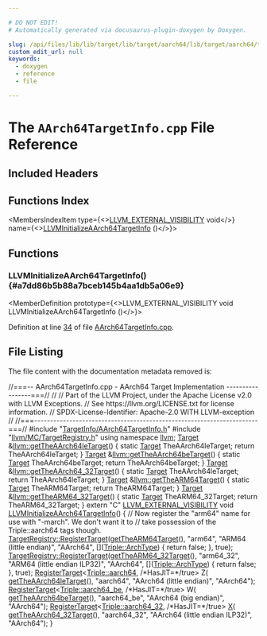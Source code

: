 ```yaml
---

# DO NOT EDIT!
# Automatically generated via docusaurus-plugin-doxygen by Doxygen.

slug: /api/files/lib/lib/target/lib/target/aarch64/lib/target/aarch64/targetinfo/aarch64targetinfo-cpp
custom_edit_url: null
keywords:
  - doxygen
  - reference
  - file

---
```





# The `AArch64TargetInfo.cpp` File Reference

<DoxygenPage pluginConfig={pluginConfig}>



## Included Headers

<IncludesList>
<IncludesListItem
  filePath="TargetInfo/AArch64TargetInfo.h"
  permalink="/docs/api/files/lib/lib/target/lib/target/aarch64/lib/target/aarch64/targetinfo/aarch64targetinfo-h"
  isLocal="true" />
<IncludesListItem
  filePath="llvm/MC/TargetRegistry.h"
  permalink="/docs/api/files/include/include/llvm/include/llvm/mc/targetregistry-h"
  isLocal="true" />
</IncludesList>

## Functions Index

<MembersIndex>

<MembersIndexItem
  type={<><a href="/docs/api/files/include/include/llvm/include/llvm/support/compiler-h/#adeb6f14d9f377993d79fae2efb34ecac">LLVM&#95;EXTERNAL&#95;VISIBILITY</a> void</>}
  name={<><a href="#a7dd86b5b88a7bceb145b4aa1db5a06e9">LLVMInitializeAArch64TargetInfo</a> ()</>}>
</MembersIndexItem>

</MembersIndex>


<SectionDefinition>

## Functions

### LLVMInitializeAArch64TargetInfo() {#a7dd86b5b88a7bceb145b4aa1db5a06e9}

<MemberDefinition
  prototype={<>LLVM&#95;EXTERNAL&#95;VISIBILITY void LLVMInitializeAArch64TargetInfo ()</>}>

Definition at line <a href="#l00034">34</a> of file <a href="/docs/api/files/lib/lib/target/lib/target/aarch64/lib/target/aarch64/targetinfo/aarch64targetinfo-cpp">AArch64TargetInfo.cpp</a>.
</MemberDefinition>

</SectionDefinition>

## File Listing

The file content with the documentation metadata removed is:

<ProgramListing>

<Link id="l00001" /><CodeLine lineNumber="1"><span class="doxyHighlightComment">//===-- AArch64TargetInfo.cpp - AArch64 Target Implementation -----------------===//</span></CodeLine>
<Link id="l00002" /><CodeLine lineNumber="2"><span class="doxyHighlightComment">//</span></CodeLine>
<Link id="l00003" /><CodeLine lineNumber="3"><span class="doxyHighlightComment">// Part of the LLVM Project, under the Apache License v2.0 with LLVM Exceptions.</span></CodeLine>
<Link id="l00004" /><CodeLine lineNumber="4"><span class="doxyHighlightComment">// See https://llvm.org/LICENSE.txt for license information.</span></CodeLine>
<Link id="l00005" /><CodeLine lineNumber="5"><span class="doxyHighlightComment">// SPDX-License-Identifier: Apache-2.0 WITH LLVM-exception</span></CodeLine>
<Link id="l00006" /><CodeLine lineNumber="6"><span class="doxyHighlightComment">//</span></CodeLine>
<Link id="l00007" /><CodeLine lineNumber="7"><span class="doxyHighlightComment">//===----------------------------------------------------------------------===//</span></CodeLine>
<Link id="l00008" /><CodeLine lineNumber="8"></CodeLine>
<Link id="l00009" /><CodeLine lineNumber="9"><span class="doxyHighlightPreprocessor">#include &quot;<a href="/docs/api/files/lib/lib/target/lib/target/aarch64/lib/target/aarch64/targetinfo/aarch64targetinfo-h">TargetInfo/AArch64TargetInfo.h</a>&quot;</span></CodeLine>
<Link id="l00010" /><CodeLine lineNumber="10"><span class="doxyHighlightPreprocessor">#include &quot;<a href="/docs/api/files/include/include/llvm/include/llvm/mc/targetregistry-h">llvm/MC/TargetRegistry.h</a>&quot;</span></CodeLine>
<Link id="l00011" /><CodeLine lineNumber="11"></CodeLine>
<Link id="l00012" /><CodeLine lineNumber="12"><span class="doxyHighlightKeyword">using namespace </span><span class="doxyHighlight"><a href="/docs/api/namespaces/llvm">llvm</a>;</span></CodeLine>
<Link id="l00013" /><CodeLine lineNumber="13" lineLink="/docs/api/namespaces/llvm/#a5504cff079de2ebf921f62c1734de177"><span class="doxyHighlight"><a href="/docs/api/classes/llvm/target">Target</a> &amp;<a href="/docs/api/namespaces/llvm/#a5504cff079de2ebf921f62c1734de177">llvm::getTheAArch64leTarget</a>() &#123;</span></CodeLine>
<Link id="l00014" /><CodeLine lineNumber="14"><span class="doxyHighlight">  </span><span class="doxyHighlightKeyword">static</span><span class="doxyHighlight"> <a href="/docs/api/classes/llvm/target">Target</a> TheAArch64leTarget;</span></CodeLine>
<Link id="l00015" /><CodeLine lineNumber="15"><span class="doxyHighlight">  </span><span class="doxyHighlightKeywordFlow">return</span><span class="doxyHighlight"> TheAArch64leTarget;</span></CodeLine>
<Link id="l00016" /><CodeLine lineNumber="16"><span class="doxyHighlight">&#125;</span></CodeLine>
<Link id="l00017" /><CodeLine lineNumber="17" lineLink="/docs/api/namespaces/llvm/#a35741a6418a8623f73066fb4cfe60f6e"><span class="doxyHighlight"><a href="/docs/api/classes/llvm/target">Target</a> &amp;<a href="/docs/api/namespaces/llvm/#a35741a6418a8623f73066fb4cfe60f6e">llvm::getTheAArch64beTarget</a>() &#123;</span></CodeLine>
<Link id="l00018" /><CodeLine lineNumber="18"><span class="doxyHighlight">  </span><span class="doxyHighlightKeyword">static</span><span class="doxyHighlight"> <a href="/docs/api/classes/llvm/target">Target</a> TheAArch64beTarget;</span></CodeLine>
<Link id="l00019" /><CodeLine lineNumber="19"><span class="doxyHighlight">  </span><span class="doxyHighlightKeywordFlow">return</span><span class="doxyHighlight"> TheAArch64beTarget;</span></CodeLine>
<Link id="l00020" /><CodeLine lineNumber="20"><span class="doxyHighlight">&#125;</span></CodeLine>
<Link id="l00021" /><CodeLine lineNumber="21" lineLink="/docs/api/namespaces/llvm/#a6801bd0c4f489c415aa4dd112f689431"><span class="doxyHighlight"><a href="/docs/api/classes/llvm/target">Target</a> &amp;<a href="/docs/api/namespaces/llvm/#a6801bd0c4f489c415aa4dd112f689431">llvm::getTheAArch64&#95;32Target</a>() &#123;</span></CodeLine>
<Link id="l00022" /><CodeLine lineNumber="22"><span class="doxyHighlight">  </span><span class="doxyHighlightKeyword">static</span><span class="doxyHighlight"> <a href="/docs/api/classes/llvm/target">Target</a> TheAArch64leTarget;</span></CodeLine>
<Link id="l00023" /><CodeLine lineNumber="23"><span class="doxyHighlight">  </span><span class="doxyHighlightKeywordFlow">return</span><span class="doxyHighlight"> TheAArch64leTarget;</span></CodeLine>
<Link id="l00024" /><CodeLine lineNumber="24"><span class="doxyHighlight">&#125;</span></CodeLine>
<Link id="l00025" /><CodeLine lineNumber="25" lineLink="/docs/api/namespaces/llvm/#ab3383917acb3327d70b33774b69e9d23"><span class="doxyHighlight"><a href="/docs/api/classes/llvm/target">Target</a> &amp;<a href="/docs/api/namespaces/llvm/#ab3383917acb3327d70b33774b69e9d23">llvm::getTheARM64Target</a>() &#123;</span></CodeLine>
<Link id="l00026" /><CodeLine lineNumber="26"><span class="doxyHighlight">  </span><span class="doxyHighlightKeyword">static</span><span class="doxyHighlight"> <a href="/docs/api/classes/llvm/target">Target</a> TheARM64Target;</span></CodeLine>
<Link id="l00027" /><CodeLine lineNumber="27"><span class="doxyHighlight">  </span><span class="doxyHighlightKeywordFlow">return</span><span class="doxyHighlight"> TheARM64Target;</span></CodeLine>
<Link id="l00028" /><CodeLine lineNumber="28"><span class="doxyHighlight">&#125;</span></CodeLine>
<Link id="l00029" /><CodeLine lineNumber="29" lineLink="/docs/api/namespaces/llvm/#a9822de3617fc8c79df9cefed09ecd5dc"><span class="doxyHighlight"><a href="/docs/api/classes/llvm/target">Target</a> &amp;<a href="/docs/api/namespaces/llvm/#a9822de3617fc8c79df9cefed09ecd5dc">llvm::getTheARM64&#95;32Target</a>() &#123;</span></CodeLine>
<Link id="l00030" /><CodeLine lineNumber="30"><span class="doxyHighlight">  </span><span class="doxyHighlightKeyword">static</span><span class="doxyHighlight"> <a href="/docs/api/classes/llvm/target">Target</a> TheARM64&#95;32Target;</span></CodeLine>
<Link id="l00031" /><CodeLine lineNumber="31"><span class="doxyHighlight">  </span><span class="doxyHighlightKeywordFlow">return</span><span class="doxyHighlight"> TheARM64&#95;32Target;</span></CodeLine>
<Link id="l00032" /><CodeLine lineNumber="32"><span class="doxyHighlight">&#125;</span></CodeLine>
<Link id="l00033" /><CodeLine lineNumber="33"></CodeLine>
<Link id="l00034" /><CodeLine lineNumber="34" lineLink="#a7dd86b5b88a7bceb145b4aa1db5a06e9"><span class="doxyHighlightKeyword">extern</span><span class="doxyHighlight"> </span><span class="doxyHighlightStringLiteral">&quot;C&quot;</span><span class="doxyHighlight"> <a href="/docs/api/files/include/include/llvm/include/llvm/support/compiler-h/#adeb6f14d9f377993d79fae2efb34ecac">LLVM&#95;EXTERNAL&#95;VISIBILITY</a> </span><span class="doxyHighlightKeywordType">void</span><span class="doxyHighlight"> <a href="#a7dd86b5b88a7bceb145b4aa1db5a06e9">LLVMInitializeAArch64TargetInfo</a>() &#123;</span></CodeLine>
<Link id="l00035" /><CodeLine lineNumber="35"><span class="doxyHighlight">  </span><span class="doxyHighlightComment">// Now register the &quot;arm64&quot; name for use with &quot;-march&quot;. We don&#39;t want it to</span></CodeLine>
<Link id="l00036" /><CodeLine lineNumber="36"><span class="doxyHighlight">  </span><span class="doxyHighlightComment">// take possession of the Triple::aarch64 tags though.</span></CodeLine>
<Link id="l00037" /><CodeLine lineNumber="37"><span class="doxyHighlight">  <a href="/docs/api/structs/llvm/targetregistry/#abb58373a69ea039dfcce69b9d1ba9ccb">TargetRegistry::RegisterTarget</a>(<a href="/docs/api/namespaces/llvm/#ab3383917acb3327d70b33774b69e9d23">getTheARM64Target</a>(), </span><span class="doxyHighlightStringLiteral">&quot;arm64&quot;</span><span class="doxyHighlight">,</span></CodeLine>
<Link id="l00038" /><CodeLine lineNumber="38"><span class="doxyHighlight">                                 </span><span class="doxyHighlightStringLiteral">&quot;ARM64 (little endian)&quot;</span><span class="doxyHighlight">, </span><span class="doxyHighlightStringLiteral">&quot;AArch64&quot;</span><span class="doxyHighlight">,</span></CodeLine>
<Link id="l00039" /><CodeLine lineNumber="39"><span class="doxyHighlight">                                 &#91;&#93;(<a href="/docs/api/classes/llvm/triple/#a547abd13f7a3c063aa72c8192a868154">Triple::ArchType</a>) &#123; </span><span class="doxyHighlightKeywordFlow">return</span><span class="doxyHighlight"> </span><span class="doxyHighlightKeyword">false</span><span class="doxyHighlight">; &#125;, </span><span class="doxyHighlightKeyword">true</span><span class="doxyHighlight">);</span></CodeLine>
<Link id="l00040" /><CodeLine lineNumber="40"><span class="doxyHighlight">  <a href="/docs/api/structs/llvm/targetregistry/#abb58373a69ea039dfcce69b9d1ba9ccb">TargetRegistry::RegisterTarget</a>(<a href="/docs/api/namespaces/llvm/#a9822de3617fc8c79df9cefed09ecd5dc">getTheARM64&#95;32Target</a>(), </span><span class="doxyHighlightStringLiteral">&quot;arm64&#95;32&quot;</span><span class="doxyHighlight">,</span></CodeLine>
<Link id="l00041" /><CodeLine lineNumber="41"><span class="doxyHighlight">                                 </span><span class="doxyHighlightStringLiteral">&quot;ARM64 (little endian ILP32)&quot;</span><span class="doxyHighlight">, </span><span class="doxyHighlightStringLiteral">&quot;AArch64&quot;</span><span class="doxyHighlight">,</span></CodeLine>
<Link id="l00042" /><CodeLine lineNumber="42"><span class="doxyHighlight">                                 &#91;&#93;(<a href="/docs/api/classes/llvm/triple/#a547abd13f7a3c063aa72c8192a868154">Triple::ArchType</a>) &#123; </span><span class="doxyHighlightKeywordFlow">return</span><span class="doxyHighlight"> </span><span class="doxyHighlightKeyword">false</span><span class="doxyHighlight">; &#125;, </span><span class="doxyHighlightKeyword">true</span><span class="doxyHighlight">);</span></CodeLine>
<Link id="l00043" /><CodeLine lineNumber="43"></CodeLine>
<Link id="l00044" /><CodeLine lineNumber="44"><span class="doxyHighlight">  <a href="/docs/api/structs/llvm/registertarget">RegisterTarget</a>&lt;<a href="/docs/api/classes/llvm/triple/#a547abd13f7a3c063aa72c8192a868154aee7bfdb86a0614afb9b44615e3e652d3">Triple::aarch64</a>, </span><span class="doxyHighlightComment">/&#42;HasJIT=&#42;/</span><span class="doxyHighlightKeyword">true</span><span class="doxyHighlight">&gt; Z(</span></CodeLine>
<Link id="l00045" /><CodeLine lineNumber="45"><span class="doxyHighlight">      <a href="/docs/api/namespaces/llvm/#a5504cff079de2ebf921f62c1734de177">getTheAArch64leTarget</a>(), </span><span class="doxyHighlightStringLiteral">&quot;aarch64&quot;</span><span class="doxyHighlight">, </span><span class="doxyHighlightStringLiteral">&quot;AArch64 (little endian)&quot;</span><span class="doxyHighlight">, </span><span class="doxyHighlightStringLiteral">&quot;AArch64&quot;</span><span class="doxyHighlight">);</span></CodeLine>
<Link id="l00046" /><CodeLine lineNumber="46"><span class="doxyHighlight">  <a href="/docs/api/structs/llvm/registertarget">RegisterTarget</a>&lt;<a href="/docs/api/classes/llvm/triple/#a547abd13f7a3c063aa72c8192a868154a6d5df0cfd7a0b0c0854555554396efd9">Triple::aarch64&#95;be</a>, </span><span class="doxyHighlightComment">/&#42;HasJIT=&#42;/</span><span class="doxyHighlightKeyword">true</span><span class="doxyHighlight">&gt; W(</span></CodeLine>
<Link id="l00047" /><CodeLine lineNumber="47"><span class="doxyHighlight">      <a href="/docs/api/namespaces/llvm/#a35741a6418a8623f73066fb4cfe60f6e">getTheAArch64beTarget</a>(), </span><span class="doxyHighlightStringLiteral">&quot;aarch64&#95;be&quot;</span><span class="doxyHighlight">, </span><span class="doxyHighlightStringLiteral">&quot;AArch64 (big endian)&quot;</span><span class="doxyHighlight">, </span><span class="doxyHighlightStringLiteral">&quot;AArch64&quot;</span><span class="doxyHighlight">);</span></CodeLine>
<Link id="l00048" /><CodeLine lineNumber="48"><span class="doxyHighlight">  <a href="/docs/api/structs/llvm/registertarget">RegisterTarget</a>&lt;<a href="/docs/api/classes/llvm/triple/#a547abd13f7a3c063aa72c8192a868154af26b2aa05e5a49b91b981143e0e49a34">Triple::aarch64&#95;32</a>, </span><span class="doxyHighlightComment">/&#42;HasJIT=&#42;/</span><span class="doxyHighlightKeyword">true</span><span class="doxyHighlight">&gt; <a href="/docs/api/files/lib/lib/tablegen/tablegenbackendskeleton-cpp/#ab60f28d7a141ac46ccc200176a1bca8b">X</a>(</span></CodeLine>
<Link id="l00049" /><CodeLine lineNumber="49"><span class="doxyHighlight">      <a href="/docs/api/namespaces/llvm/#a6801bd0c4f489c415aa4dd112f689431">getTheAArch64&#95;32Target</a>(), </span><span class="doxyHighlightStringLiteral">&quot;aarch64&#95;32&quot;</span><span class="doxyHighlight">, </span><span class="doxyHighlightStringLiteral">&quot;AArch64 (little endian ILP32)&quot;</span><span class="doxyHighlight">, </span><span class="doxyHighlightStringLiteral">&quot;AArch64&quot;</span><span class="doxyHighlight">);</span></CodeLine>
<Link id="l00050" /><CodeLine lineNumber="50"><span class="doxyHighlight">&#125;</span></CodeLine>

</ProgramListing>


</DoxygenPage>
